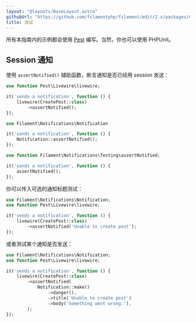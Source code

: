```yaml
---
layout: "@layouts/BaseLayout.astro"
githubUrl: "https://github.com/filamentphp/filament/edit/2.x/packages/notifications/docs/06-testing.md"
title: 测试
---
```


所有本指南内的示例都会使用 [Pest](https://pestphp.com) 编写。当然，你也可以使用 PHPUnit。

## Session 通知

使用 `assertNotified()` 辅助函数，断言通知是否已经用 session 发送：

```php
use function Pest\Livewire\livewire;

it('sends a notification', function () {
    livewire(CreatePost::class)
        ->assertNotified();
});
```

```php
use Filament\Notifications\Notification

it('sends a notification', function () {
    Notification::assertNotified();
});
```

```php
use function Filament\Notifications\Testing\assertNotified;

it('sends a notification', function () {
    assertNotified();
});
```

你可以传入可选的通知标题测试：

```php
use Filament\Notifications\Notification;
use function Pest\Livewire\livewire;

it('sends a notification', function () {
    livewire(CreatePost::class)
        ->assertNotified('Unable to create post');
});
```

或者测试某个通知是否发送：

```php
use Filament\Notifications\Notification;
use function Pest\Livewire\livewire;

it('sends a notification', function () {
    livewire(CreatePost::class)
        ->assertNotified(
            Notification::make()
                ->danger(),
                ->title('Unable to create post')
                ->body('Something went wrong.'),
        );
});
```
